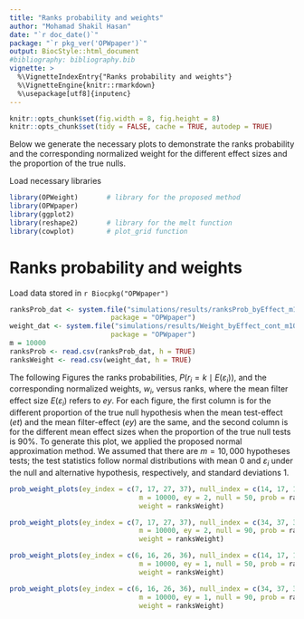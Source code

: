 ```yaml
---
title: "Ranks probability and weights"
author: "Mohamad Shakil Hasan"
date: "`r doc_date()`"
package: "`r pkg_ver('OPWpaper')`"
output: BiocStyle::html_document
#bibliography: bibliography.bib
vignette: >
  %\VignetteIndexEntry{"Ranks probability and weights"}
  %\VignetteEngine{knitr::rmarkdown}
  %\usepackage[utf8]{inputenc}
---
```


```r
knitr::opts_chunk$set(fig.width = 8, fig.height = 8)
knitr::opts_chunk$set(tidy = FALSE, cache = TRUE, autodep = TRUE)
```

Below we generate the necessary plots to demonstrate the ranks probability and the corresponding normalized weight for the different effect sizes and the proportion of the true nulls.

Load necessary libraries

```r
library(OPWeight)       # library for the proposed method
library(OPWpaper)       
library(ggplot2)
library(reshape2)       # library for the melt function
library(cowplot)        # plot_grid function
```

# Ranks probability and weights
Load data stored in `r Biocpkg("OPWpaper")` 

```r
ranksProb_dat <- system.file("simulations/results/ranksProb_byEffect_m10000.csv", 
                         package = "OPWpaper")
weight_dat <- system.file("simulations/results/Weight_byEffect_cont_m10000.csv", 
                         package = "OPWpaper")
m = 10000
ranksProb <- read.csv(ranksProb_dat, h = TRUE)
ranksWeight <- read.csv(weight_dat, h = TRUE)
```
The following Figures the ranks probabilities, $P(r_i=k \mid E(\varepsilon_i))$, and the corresponding normalized weights, $w_i$, versus ranks, where the mean filter effect size $E(\varepsilon_i)$ refers to $ey$. For each figure, the first column is for the different proportion of the true null hypothesis when the mean test-effect ($et$) and the mean filter-effect ($ey$) are the same, and the second column is for the different mean effect sizes when the proportion of the true null tests is $90\%$. To generate this plot, we applied the proposed normal approximation method. We assumed that there are $m = 10,000$ hypotheses tests; the test statistics follow normal distributions with mean $0$ and $\varepsilon_i$ under the null and alternative hypothesis, respectively, and standard deviations $1$.  

```r
prob_weight_plots(ey_index = c(7, 17, 27, 37), null_index = c(14, 17, 19),
                                m = 10000, ey = 2, null = 50, prob = ranksProb,
                                weight = ranksWeight)

prob_weight_plots(ey_index = c(7, 17, 27, 37), null_index = c(34, 37, 39),
                                m = 10000, ey = 2, null = 90, prob = ranksProb,
                                weight = ranksWeight)

prob_weight_plots(ey_index = c(6, 16, 26, 36), null_index = c(14, 17, 19),
                                m = 10000, ey = 1, null = 50, prob = ranksProb,
                                weight = ranksWeight)

prob_weight_plots(ey_index = c(6, 16, 26, 36), null_index = c(34, 37, 39),
                                m = 10000, ey = 1, null = 90, prob = ranksProb,
                                weight = ranksWeight)
```


